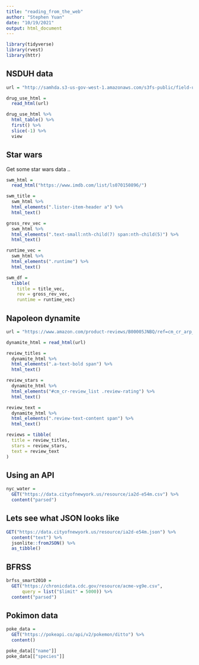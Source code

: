 ```yaml
---
title: "reading_from_the_web"
author: "Stephen Yuan"
date: "10/19/2021"
output: html_document
---
```


```r
library(tidyverse)
library(rvest)
library(httr)
```


## NSDUH data

```r
url = "http://samhda.s3-us-gov-west-1.amazonaws.com/s3fs-public/field-uploads/2k15StateFiles/NSDUHsaeShortTermCHG2015.htm"

drug_use_html = 
  read_html(url)

drug_use_html %>% 
  html_table() %>% 
  first() %>% 
  slice(-1) %>% 
  view
```

## Star wars

Get some star wars data .. 

```r
swm_html = 
  read_html("https://www.imdb.com/list/ls070150896/")

swm_title = 
  swm_html %>% 
  html_elements(".lister-item-header a") %>% 
  html_text()

gross_rev_vec = 
  swm_html %>%
  html_elements(".text-small:nth-child(7) span:nth-child(5)") %>%
  html_text()

runtime_vec = 
  swm_html %>%
  html_elements(".runtime") %>%
  html_text()

swm_df = 
  tibble(
    title = title_vec,
    rev = gross_rev_vec,
    runtime = runtime_vec)
```


## Napoleon dynamite

```r

url = "https://www.amazon.com/product-reviews/B00005JNBQ/ref=cm_cr_arp_d_viewopt_rvwer?ie=UTF8&reviewerType=avp_only_reviews&sortBy=recent&pageNumber=1"

dynamite_html = read_html(url)

review_titles = 
  dynamite_html %>%
  html_elements(".a-text-bold span") %>%
  html_text()

review_stars = 
  dynamite_html %>%
  html_elements("#cm_cr-review_list .review-rating") %>%
  html_text()

review_text = 
  dynamite_html %>%
  html_elements(".review-text-content span") %>%
  html_text()

reviews = tibble(
  title = review_titles,
  stars = review_stars,
  text = review_text
)
```

## Using an API

```r
nyc_water = 
  GET("https://data.cityofnewyork.us/resource/ia2d-e54m.csv") %>% 
  content("parsed")
```

## Lets see what JSON looks like

```r
GET("https://data.cityofnewyork.us/resource/ia2d-e54m.json") %>% 
  content("text") %>% 
  jsonlite::fromJSON() %>% 
  as_tibble()
```

## BFRSS

```r
brfss_smart2010 = 
  GET("https://chronicdata.cdc.gov/resource/acme-vg9e.csv",
      query = list("$limit" = 5000)) %>% 
  content("parsed")
```

## Pokimon data

```r
poke_data =
  GET("https://pokeapi.co/api/v2/pokemon/ditto") %>% 
  content()

poke_data[["name"]]
poke_data[["species"]]
```





